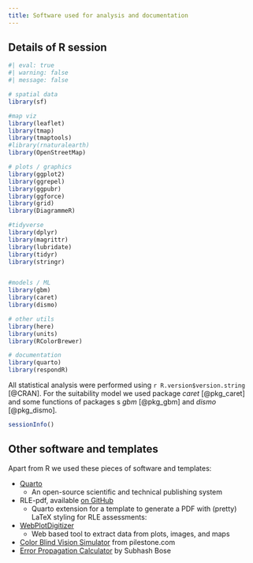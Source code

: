 ```yaml
---
title: Software used for analysis and documentation
---
```


## Details of R session

```r
#| eval: true
#| warning: false
#| message: false

# spatial data
library(sf)

#map viz
library(leaflet)
library(tmap)
library(tmaptools)
#library(rnaturalearth)
library(OpenStreetMap)

# plots / graphics
library(ggplot2)
library(ggrepel)
library(ggpubr)
library(ggforce)
library(grid)
library(DiagrammeR)

#tidyverse
library(dplyr)
library(magrittr)
library(lubridate)
library(tidyr)
library(stringr)


#models / ML
library(gbm)
library(caret)
library(dismo)

# other utils
library(here)
library(units)
library(RColorBrewer)

# documentation
library(quarto)
library(respondR)


```

All statistical analysis were performed using `r R.version$version.string` [@CRAN]. For the suitability model we used package *caret* [@pkg_caret] and some functions of packages s *gbm* [@pkg_gbm] and *dismo* [@pkg_dismo].

```r
sessionInfo()

```

## Other software and templates

Apart from R we used these pieces of software and templates:

- [Quarto](https://quarto.org) 
  - An open-source scientific and technical publishing system
- RLE-pdf, available [on GitHub](https://github.com/red-list-ecosystem/RLEpdf) 
  - Quarto extension for a template to generate a PDF with (pretty) LaTeX styling for RLE assessments:
- [WebPlotDigitizer](https://automeris.io/WebPlotDigitizer/)
  - Web based tool to extract data from plots, images, and maps
- [Color Blind Vision Simulator](https://pilestone.com/pages/color-blindness-simulator-1#) from pilestone.com
- [Error Propagation Calculator](https://astro.subhashbose.com/tools/error-propagation-calculator) by Subhash Bose
